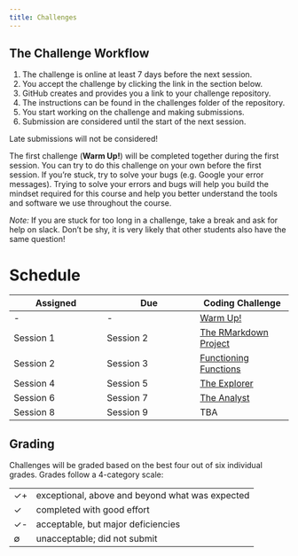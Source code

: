 ```yaml
---
title: Challenges
---
```


## The Challenge Workflow

1. The challenge is online at least 7 days before the next session.
2. You accept the challenge by clicking the link in the section below.
3. GitHub creates and provides you a link to your challenge repository.
4. The instructions can be found in the challenges folder of the repository.
5. You start working on the challenge and making submissions.
6. Submission are considered until the start of the next session.

Late submissions will not be considered!

The first challenge (**Warm Up!**) will be completed together during the first session.
You can try to do this challenge on your own before the first session. If you're stuck, try to solve your bugs (e.g. Google your error messages). Trying to solve your errors and bugs will help you build the mindset required for this course and help you better understand the tools and software we use throughout the course.

*Note:* If you are stuck for too long in a challenge, take a break and ask for help on slack. Don't be shy, it is very likely that other students also have the same question!


# Schedule

| Assigned  | Due       | Coding Challenge                                                 |
| -         | -         | -                                                                |
| -         | -         | [Warm Up!](https://classroom.github.com/a/aYJBdg6P)              |
| Session 1 | Session 2 | [The RMarkdown Project](https://classroom.github.com/a/cBKLpsZC) |
| Session 2 | Session 3 | [Functioning Functions](https://classroom.github.com/a/6ConAKQs) |
| Session 4 | Session 5 | [The Explorer](https://classroom.github.com/a/f4bspIRM)          |
| Session 6 | Session 7 | [The Analyst](https://classroom.github.com/a/PGW6Budq)           |
| Session 8 | Session 9 | TBA                                                              |

## Grading

Challenges will be graded based on the best four out of six individual grades.
Grades follow a 4-category scale:

---- -------------------------------------------------
✓+   exceptional, above and beyond what was expected
✓    completed with good effort
✓-   acceptable, but major deficiencies
∅    unacceptable; did not submit
---- -------------------------------------------------

